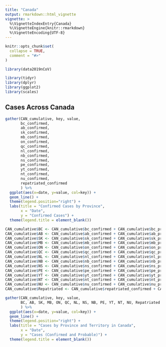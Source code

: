 ```yaml
---
title: "Canada"
output: rmarkdown::html_vignette
vignette: >
  %\VignetteIndexEntry{Canada}
  %\VignetteEngine{knitr::rmarkdown}
  %\VignetteEncoding{UTF-8}
---
```


```r
knitr::opts_chunk$set(
  collapse = TRUE,
  comment = "#>"
)
```

```r
library(data2019nCoV)

library(tidyr)
library(dplyr)
library(ggplot2)
library(scales)
```

## Cases Across Canada

```r

gather(CAN_cumulative, key, value, 
       bc_confirmed,
       ab_confirmed,
       sk_confirmed,
       mb_confirmed,
       on_confirmed,
       qc_confirmed,
       nl_confirmed,
       nb_confirmed,
       ns_confirmed,
       pe_confirmed,
       yt_confirmed,
       nt_confirmed,
       nu_confirmed,
       repatriated_confirmed
       ) %>%
  ggplot(aes(x=date, y=value, col=key)) +
  geom_line() +
  theme(legend.position="right") +
  labs(title = "Confirmed Cases by Province",
       x = "Date", 
       y = "Confirmed Cases") +
  theme(legend.title = element_blank())

CAN_cumulative$BC <- CAN_cumulative$bc_confirmed + CAN_cumulative$bc_probable
CAN_cumulative$AB <- CAN_cumulative$ab_confirmed + CAN_cumulative$ab_probable
CAN_cumulative$SK <- CAN_cumulative$sk_confirmed + CAN_cumulative$sk_probable
CAN_cumulative$MB <- CAN_cumulative$mb_confirmed + CAN_cumulative$mb_probable
CAN_cumulative$ON <- CAN_cumulative$on_confirmed + CAN_cumulative$on_probable
CAN_cumulative$QC <- CAN_cumulative$qc_confirmed + CAN_cumulative$qc_probable
CAN_cumulative$NL <- CAN_cumulative$nl_confirmed + CAN_cumulative$nl_probable
CAN_cumulative$NB <- CAN_cumulative$nb_confirmed + CAN_cumulative$nb_probable
CAN_cumulative$NS <- CAN_cumulative$ns_confirmed + CAN_cumulative$ns_probable
CAN_cumulative$PE <- CAN_cumulative$pe_confirmed + CAN_cumulative$pe_probable
CAN_cumulative$YT <- CAN_cumulative$yt_confirmed + CAN_cumulative$yt_probable
CAN_cumulative$NT <- CAN_cumulative$nt_confirmed + CAN_cumulative$nt_probable
CAN_cumulative$NU <- CAN_cumulative$nu_confirmed + CAN_cumulative$nu_probable
CAN_cumulative$Repatriated <- CAN_cumulative$repatriated_confirmed + CAN_cumulative$repatriated_probable

gather(CAN_cumulative, key, value, 
       BC, AB, SK, MB, ON, QC, NL, NS, NB, PE, YT, NT, NU, Repatriated
       ) %>%
  ggplot(aes(x=date, y=value, col=key)) +
  geom_line() +
  theme(legend.position="right") +
  labs(title = "Cases by Province and Territory in Canada",
       x = "Date", 
       y = "Cases (Confirmed and Probable)") +
  theme(legend.title = element_blank())

```
